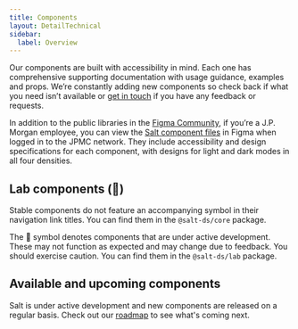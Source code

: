 ```yaml
---
title: Components
layout: DetailTechnical
sidebar:
  label: Overview
---
```


Our components are built with accessibility in mind. Each one has comprehensive
supporting documentation with usage guidance, examples and props.
We’re constantly adding new components so check back if what you need isn’t
available or [get in touch](../support-and-contributions/index) if you have any feedback or requests.

In addition to the public libraries in the [Figma Community](https://www.figma.com/@jpmorgan_salt),
if you’re a J.P. Morgan employee, you can view the [Salt component files](https://www.figma.com/files/project/72279506)
in Figma when logged in to the JPMC network.
They include accessibility and design specifications for each component,
with designs for light and dark modes in all four densities.

## Lab components (🚧)

Stable components do not feature an accompanying symbol in their navigation link titles. You can find them in the `@salt-ds/core` package.

The 🚧 symbol denotes components that are under active development. These may not function as expected and may change due to feedback. You should exercise caution. You can find them in the `@salt-ds/lab` package.

## Available and upcoming components

Salt is under active development and new components are released on a regular basis.
Check out our [roadmap](/salt/about/roadmap) to see what's coming next.

<ComponentsList />
